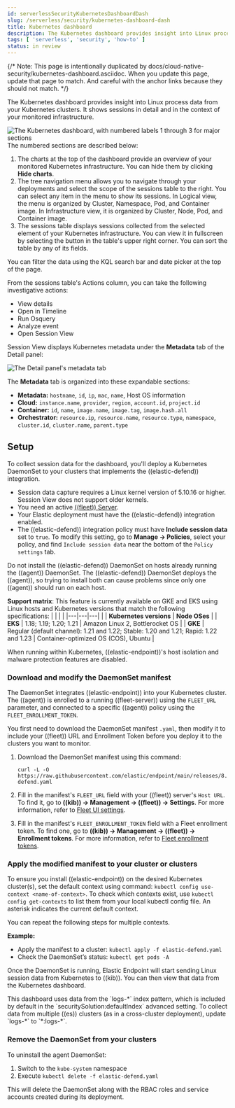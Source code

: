 ```yaml
---
id: serverlessSecurityKubernetesDashboardDash
slug: /serverless/security/kubernetes-dashboard-dash
title: Kubernetes dashboard
description: The Kubernetes dashboard provides insight into Linux process data from your Kubernetes clusters
tags: [ 'serverless', 'security', 'how-to' ]
status: in review
---
```


<div id="kubernetes-dashboard"></div>

{/* Note: This page is intentionally duplicated by docs/cloud-native-security/kubernetes-dashboard.asciidoc. When you update this page, update that page to match. And careful with the anchor links because they should not match. */}

The Kubernetes dashboard provides insight into Linux process data from your Kubernetes clusters. It shows sessions in detail and in the context of your monitored infrastructure.

![The Kubernetes dashboard, with numbered labels 1 through 3 for major sections](../images/kubernetes-dashboard/-dashboards-kubernetes-dashboard.png)
The numbered sections are described below:

  1. The charts at the top of the dashboard provide an overview of your monitored Kubernetes infrastructure. You can hide them by clicking **Hide charts**.
  1. The tree navigation menu allows you to navigate through your deployments and select the scope of the sessions table to the right. You can select any item in the menu to show its sessions. In Logical view, the menu is organized by Cluster, Namespace, Pod, and Container image. In Infrastructure view, it is organized by Cluster, Node, Pod, and Container image.
  1. The sessions table displays sessions collected from the selected element of your Kubernetes infrastructure. You can view it in fullscreen by selecting the button in the table's upper right corner. You can sort the table by any of its fields.

You can filter the data using the KQL search bar and date picker at the top of the page.

From the sessions table's Actions column, you can take the following investigative actions:

- View details
- <DocLink id="serverlessSecurityTimelinesUi">Open in Timeline</DocLink>
- <DocLink id="serverlessSecurityAlertsRunOsquery">Run Osquery</DocLink>
- <DocLink id="serverlessSecurityVisualEventAnalyzer">Analyze event</DocLink>
- <DocLink id="serverlessSecuritySessionView">Open Session View</DocLink>

Session View displays Kubernetes metadata under the **Metadata** tab of the Detail panel:

![The Detail panel's metadata tab](../images/kubernetes-dashboard/-dashboards-metadata-tab.png)

The **Metadata** tab is organized into these expandable sections:

- **Metadata:** `hostname`, `id`, `ip`, `mac`, `name`, Host OS information
- **Cloud:** `instance.name`, `provider`, `region`, `account.id`, `project.id`
- **Container:** `id`, `name`, `image.name`, `image.tag`, `image.hash.all`
- **Orchestrator:** `resource.ip`, `resource.name`, `resource.type`, `namespace`, `cluster.id`, `cluster.name`, `parent.type`

<div id="k8s-dash-setup"></div>

## Setup
To collect session data for the dashboard, you'll deploy a Kubernetes DaemonSet to your clusters that implements the ((elastic-defend)) integration.

<DocCallOut title="Requirements">

- Session data capture requires a Linux kernel version of 5.10.16 or higher. Session View does not support older kernels.
- You need an active [((fleet)) Server](((fleet-guide))/fleet-overview.html).
- Your Elastic deployment must have the ((elastic-defend)) integration <DocLink id="serverlessSecurityInstallDefend">enabled</DocLink>.
- The ((elastic-defend)) integration policy must have **Include session data** set to `true`. To modify this setting, go to **Manage -> Policies**, select your policy, and find `Include session data` near the bottom of the `Policy settings` tab.

</DocCallOut>

<DocCallOut title="Warning" color="warning">
Do not install the ((elastic-defend)) DaemonSet on hosts already running the ((agent)) DaemonSet. The ((elastic-defend)) DaemonSet deploys the ((agent)), so trying to install both can cause problems since only one ((agent)) should run on each host.
</DocCallOut>

**Support matrix**: This feature is currently available on GKE and EKS using Linux hosts and Kubernetes versions that match the following specifications:
|  |  |  |
|---|---|---|
| | **Kubernetes versions** | **Node OSes** |
| **EKS** | 1.18; 1.19; 1.20; 1.21 | Amazon Linux 2, Bottlerocket OS |
| **GKE** | Regular (default channel): 1.21 and 1.22; Stable: 1.20 and 1.21; Rapid: 1.22 and 1.23 | Container-optimized OS (COS), Ubuntu |

<DocCallOut title="Note">
When running within Kubernetes, ((elastic-endpoint))'s <DocLink id="serverlessSecurityHostIsolationOv">host isolation</DocLink> and <DocLink id="serverlessSecurityConfigureEndpointIntegrationPolicy" section="malware-protection">malware protection</DocLink> features are disabled.
</DocCallOut>

### Download and modify the DaemonSet manifest
The DaemonSet integrates ((elastic-endpoint)) into your Kubernetes cluster. The ((agent)) is enrolled to a running ((fleet-server)) using the `FLEET_URL` parameter, and connected to a specific ((agent)) policy using the `FLEET_ENROLLMENT_TOKEN`.

You first need to download the DaemonSet manifest `.yaml`, then modify it to include your ((fleet)) URL and Enrollment Token before you deploy it to the clusters you want to monitor.

1. Download the DaemonSet manifest using this command:

    ```console
    curl -L -O https://raw.githubusercontent.com/elastic/endpoint/main/releases/8.7.0/kubernetes/deploy/elastic-defend.yaml
    ```

1. Fill in the manifest's `FLEET_URL` field with your ((fleet)) server's `Host URL`. To find it, go to **((kib)) -> Management -> ((fleet)) -> Settings**. For more information, refer to [Fleet UI settings](((fleet-guide))/fleet-settings.html).
1. Fill in the manifest's `FLEET_ENROLLMENT_TOKEN` field with a Fleet enrollment token. To find one, go to **((kib)) -> Management -> ((fleet)) -> Enrollment tokens**. For more information, refer to [Fleet enrollment tokens](((fleet-guide))/fleet-enrollment-tokens.html).

### Apply the modified manifest to your cluster or clusters

To ensure you install ((elastic-endpoint)) on the desired Kubernetes cluster(s), set the default context using command: `kubectl config use-context <name-of-context>`.
To check which contexts exist, use `kubectl config get-contexts` to list them from your local kubectl config file. An asterisk indicates the current default context.

You can repeat the following steps for multiple contexts.

**Example:**

- Apply the manifest to a cluster: `kubectl apply -f elastic-defend.yaml`
- Check the DaemonSet’s status: `kubectl get pods -A`

Once the DaemonSet is running, Elastic Endpoint will start sending Linux session data from Kubernetes to ((kib)). You can then view that data from the Kubernetes dashboard.

<DocCallOut title="Important" color="warning">
This dashboard uses data from the `logs-*` index pattern, which is included by default in the <DocLink id="serverlessSecurityAdvancedSettings">`securitySolution:defaultIndex` advanced setting</DocLink>. To collect data from multiple ((es)) clusters (as in a cross-cluster deployment), update `logs-*` to `*:logs-*`.
</DocCallOut>

### Remove the DaemonSet from your clusters

To uninstall the agent DaemonSet:

1. Switch to the `kube-system` namespace
1. Execute `kubectl delete -f elastic-defend.yaml`

This will delete the DaemonSet along with the RBAC roles and service accounts created during its deployment.
